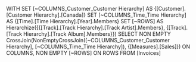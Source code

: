 WITH
SET [~COLUMNS_Customer_Customer Hierarchy] AS
    {[Customer].[Customer Hierarchy].[Canada]}
SET [~COLUMNS_Time_Time Hierarchy] AS
    {[Time].[Time Hierarchy].[Year].Members}
SET [~ROWS] AS
    Hierarchize({{[Track].[Track Hierarchy].[Track Artist].Members}, {[Track].[Track Hierarchy].[Track Album].Members}})
SELECT
NON EMPTY CrossJoin(NonEmptyCrossJoin([~COLUMNS_Customer_Customer Hierarchy], [~COLUMNS_Time_Time Hierarchy]), {[Measures].[Sales]}) ON COLUMNS,
NON EMPTY [~ROWS] ON ROWS
FROM [Invoices]